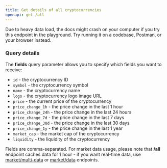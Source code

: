 ```yaml
---
title: Get details of all cryptocurrencies
openapi: get /all
---
```


<Warning>
  Due to heavy data load, the docs might crash on your computer if you try this
  endpoint in the playground. Try running it on a codebase, Postman, or your
  browser instead.
</Warning>

### Query details

The **fields** query parameter allows you to specify which fields you want to receive:

- `id` - the cryptocurrency ID
- `symbol` - the cryptocurrency symbol
- `name` - the cryptocurrency name
- `logo` - the cryptocurrency logo image URL
- `price` - the current price of the cryptocurrency
- `price_change_1h` - the price change in the last 1 hour
- `price_change_24h` - the price change in the last 24 hours
- `price_change_7d` - the price change in the last 7 days
- `price_change_30d` - the price change in the last 30 days
- `price_change_1y` - the price change in the last 1 year
- `market_cap` - the market cap of the cryptocurrency
- `liquidity` - the liquidity of the cryptocurrency

Fields are comma-separated. For market data usage, please note that **/all** endpoint caches data for 1 hour - if you want real-time data, use [market/multi-data](api-reference/endpoint/market-multi-data)
or [market/data](api-reference/endpoint/market-data) endpoints.
